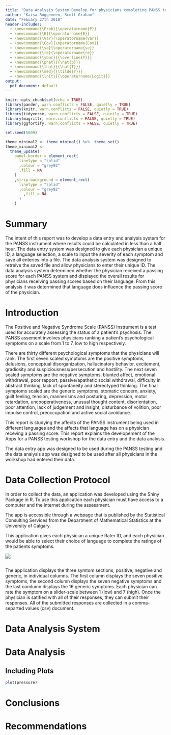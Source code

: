 ```yaml
---
title: "Data Analysis System Develop for physicians completing PANSS testing and the effect language has on the score"
author: "Kaisa Roggeveen, Scott Graham"
date: "Febuary 27th 2018"
header-includes:
  - \newcommand{\Prob}{\operatorname{P}}
  - \newcommand{\E}{\operatorname{E}}
  - \newcommand{\Var}{\operatorname{Var}}
  - \newcommand{\Cov}{\operatorname{Cov}}
  - \newcommand{\se}{\operatorname{se}}
  - \newcommand{\re}{\operatorname{re}}
  - \newcommand{\ybar}{{\overline{Y}}}
  - \newcommand{\phat}{{\hat{p}}}
  - \newcommand{\that}{{\hat{T}}}
  - \newcommand{\med}{{\tilde{Y}}}
  - \newcommand{\lnit}{{\operatorname{Logit}}}
output: 
  pdf_document: default
---
```


```r
knitr::opts_chunk$set(echo = TRUE)
library(pander, warn.conflicts = FALSE, quietly = TRUE)
library(knitr, warn.conflicts = FALSE, quietly = TRUE)
library(tidyverse, warn.conflicts = FALSE, quietly = TRUE)
library(magrittr, warn.conflicts = FALSE, quietly = TRUE)
library(ggfortify, warn.conflicts = FALSE, quietly = TRUE)

set.seed(5609)

theme_minimal2 <- theme_minimal() %>%  theme_set()
theme_minimal2 <-
  theme_update(
    panel.border = element_rect(
      linetype = "solid"
      ,colour = "grey92"
      ,fill = NA
    )
    ,strip.background = element_rect(
      linetype = "solid"
      ,colour = "grey92"
        ,fill = NA
      )
    )
```

# Summary
The intent of this report was to develop a data entry and analysis system for the PANSS instrument where results could be calculated in less than a half hour. The data entry system was designed to give each physician a unique ID, a language selection, a scale to input the severity of each symptom and save all enteries into a file. The data analysis system was designed to retreive the saved file and allow physicians to enter their unique ID. The data analysis system determined whether the physician received a passing score for each PANSS system and displayed the overall results for physicians receiving passing scores based on their language. From this analysis it was determined that language does influence the passing score of the physician.


# Introduction

The Positive and Negative Syndrome Scale (PANSS) Instrument is a test used for accurately assessing the status of a patient's psychosis. The PANSS assement involves physicians ranking a patient's psychological symptoms on a scale from 1 to 7, low to high respectively. 

There are thirty different psychological symptoms that the physicians will rank. The first seven scaled symptoms are the positive symptoms, delusions, conceptual disorganization, hallucinatory behavior, excitement, gradiosity and  suspiciousness/persecution and hostility. The next seven scaled symptoms are the negative symptoms, blunted affect, emotional withdrawal, poor rapport, passive/apathetic social withdrawal, difficulty in abstract thinking, lack of spontaneity and stereotyped thinking. The final symptoms scaled are the generic symptoms, stomatic concern, anxiety, guilt feeling, tension, mannerisms and posturing, depression, motor retardation, uncooperativeness, unusual thought content, disorientation, poor attention, lack of judgement and insight, disturbance of volition, poor impulse control, preoccupation and active social avoidance. 

This report is studying the affects of the PANSS instrument being used in different languages and the affects that language has on a physician receving a passing score. This report explains the developement of the Apps for a PANSS testing workshop for the data entry and the data analysis.

The data entry app was designed to be used during the PANSS testing and the data analysis app was designed to be used after all physicians in the workshop had entered their data. 

# Data Collection Protocol

In order to collect the data, an application was developed using the Shiny Package in R. To use this application each physician must have access to a computer and the internet during the assessment.

The app is accessible through a webpage that is published by the Statistical Consulting Services from the Department of Mathematical Statistics at the University of Calgary. 

This application gives each physician a unique Rater ID, and each physician would be able to select their choice of language to complete the ratings of the patients symptoms. 

![]("Project 03/Shiny/data/image1.png")
```r

```


The application displays the three symtom sections, positive, negative and generic, in individual columns. The first column displays the seven positive symptoms, the second column displays the seven negative symptoms and the last comlumn displays the 16 generic symptoms. Each physician can rate the symptom on a slider-scale between 1 (low) and 7 (high). Once the physician is satified with all of their responses, they can submit their responses. All of the submitted responses are collected in a comma-separted values (csv) document. 





# Data Analysis System

# Data Analysis

## Including Plots
```r
plot(pressure)
```

# Conclusions

# Recommendations
